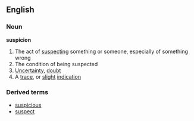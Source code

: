 ==English==
===Noun===
'''suspicion'''
#The act of [[suspect]]ing something or someone, especially of something wrong
#The condition of being suspected
#[[Uncertainty]], [[doubt]]
#A [[trace]], or [[slight]] [[indication]]
===Derived terms===
*[[suspicious]]
*[[suspect]]